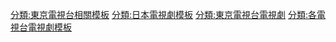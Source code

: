 
[[分類:東京電視台相關模板‎|分類:東京電視台相關模板‎]]
[[分類:日本電視劇模板|分類:日本電視劇模板]]
[[分類:東京電視台電視劇|分類:東京電視台電視劇]]
[[分類:各電視台電視劇模板|分類:各電視台電視劇模板]]